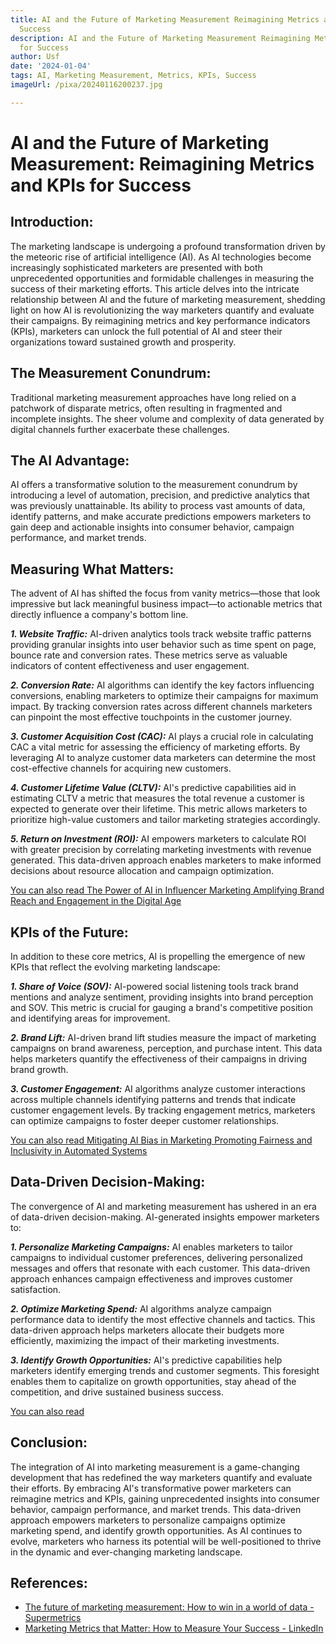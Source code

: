 ```yaml
---
title: AI and the Future of Marketing Measurement Reimagining Metrics and KPIs for
  Success
description: AI and the Future of Marketing Measurement Reimagining Metrics and KPIs
  for Success
author: Usf
date: '2024-01-04'
tags: AI, Marketing Measurement, Metrics, KPIs, Success
imageUrl: /pixa/20240116200237.jpg

---
```

# AI and the Future of Marketing Measurement: Reimagining Metrics and KPIs for Success

## Introduction:
The marketing landscape is undergoing a profound  transformation driven by  the meteoric  rise of artificial intelligence (AI). As AI technologies become increasingly sophisticated marketers are presented with both unprecedented opportunities and formidable challenges in measuring the success of their marketing efforts. This article delves into the intricate relationship between AI and the future of marketing measurement,  shedding light on how AI is revolutionizing the way marketers quantify and evaluate  their campaigns. By reimagining metrics  and key performance indicators (KPIs), marketers can unlock the full potential of AI and steer their organizations toward sustained growth and prosperity.

## The Measurement Conundrum:
Traditional marketing measurement approaches have long relied on a  patchwork of disparate metrics, often resulting in fragmented and incomplete insights. The sheer volume and complexity  of data generated by  digital channels further exacerbate these challenges.

## The AI Advantage:
AI offers a transformative solution to the  measurement conundrum by introducing a level of automation, precision, and  predictive analytics that was previously unattainable. Its  ability  to process vast amounts of  data, identify patterns, and make accurate predictions empowers marketers to gain deep and  actionable insights into  consumer behavior, campaign performance, and market  trends.

## Measuring What Matters:
The advent of AI has shifted the focus from vanity metrics—those that look impressive but lack meaningful business impact—to  actionable metrics that directly influence a company's  bottom line.

_**1.  Website  Traffic:**_
AI-driven analytics tools track website  traffic  patterns providing granular insights into user behavior such as  time spent on page,  bounce rate and conversion  rates.  These metrics serve  as valuable indicators  of content effectiveness and user engagement.

_**2. Conversion Rate:**_
AI algorithms can  identify the key factors influencing conversions, enabling marketers to optimize their campaigns for maximum impact.  By tracking conversion rates  across different channels marketers can pinpoint the most effective touchpoints in  the customer journey.

_**3. Customer Acquisition Cost (CAC):**_
AI plays a crucial role in  calculating CAC a vital metric for assessing the efficiency of marketing  efforts.  By leveraging  AI  to  analyze customer data marketers can determine the most cost-effective channels for acquiring new customers.

_**4. Customer Lifetime Value (CLTV):**_
AI's predictive  capabilities aid in estimating CLTV  a metric  that  measures the total revenue a customer is expected to generate over their  lifetime.  This metric allows marketers to prioritize high-value customers and tailor marketing strategies accordingly.

_**5. Return on Investment (ROI):**_
AI empowers marketers to calculate ROI with greater precision by correlating marketing investments  with revenue generated. This data-driven approach enables marketers to make informed decisions about resource allocation and campaign optimization.

[You can also read The Power of AI  in Influencer Marketing  Amplifying Brand Reach and Engagement in the Digital Age](The%20Power%20of%20AI%20in%20Influencer%20Marketing%20Amplifying%20Brand%20Reach%20and%20Engagement%20in%20the%20Digital%20Age)


## KPIs of  the Future:
In  addition to these core metrics, AI is propelling the  emergence  of new KPIs that  reflect the evolving marketing landscape:

_**1.  Share of Voice (SOV):**_
AI-powered social listening tools track brand mentions and analyze sentiment, providing insights  into brand  perception and SOV. This metric is crucial for gauging a brand's competitive position and identifying areas for improvement.

_**2. Brand Lift:**_
AI-driven brand lift  studies measure the impact of marketing campaigns on brand awareness,  perception, and purchase intent. This data helps marketers quantify the effectiveness of their campaigns in driving brand growth.

_**3. Customer Engagement:**_
AI algorithms analyze customer interactions across multiple channels  identifying patterns and trends that  indicate customer engagement levels. By tracking engagement metrics, marketers can optimize campaigns to foster deeper customer relationships.

[You can also read Mitigating AI Bias in  Marketing  Promoting Fairness and Inclusivity in Automated Systems](Mitigating%20AI%20Bias%20in%20Marketing%20Promoting%20Fairness%20and%20Inclusivity%20in%20Automated%20Systems)


## Data-Driven Decision-Making:
The convergence of AI and marketing measurement has ushered in an  era  of data-driven decision-making. AI-generated insights empower marketers  to:

_**1. Personalize Marketing Campaigns:**_
AI enables marketers  to tailor campaigns to individual customer preferences, delivering personalized messages  and offers that resonate with  each customer. This data-driven approach enhances campaign effectiveness and improves customer satisfaction.

_**2. Optimize Marketing Spend:**_
AI algorithms analyze campaign performance data  to identify the most effective channels and tactics. This data-driven approach helps marketers allocate their budgets more efficiently, maximizing the impact of their marketing investments.

_**3.  Identify Growth Opportunities:**_
AI's predictive capabilities help marketers identify emerging trends and customer segments. This foresight enables them to capitalize on growth opportunities, stay ahead of the competition, and drive sustained business success.

[You  can also read ]()


## Conclusion:
The integration  of AI into marketing measurement is a game-changing development that has redefined the way marketers quantify and evaluate their efforts.  By embracing AI's transformative power marketers can reimagine metrics and KPIs, gaining  unprecedented insights  into consumer behavior, campaign performance, and market trends. This data-driven approach empowers marketers to personalize campaigns optimize marketing spend, and identify growth  opportunities. As AI continues to evolve, marketers  who harness its potential will be well-positioned to thrive in the dynamic and ever-changing marketing landscape.

## References:
- [The future of marketing measurement: How to win in a world of data - Supermetrics](https://supermetrics.com/blog/the-future-of-marketing-measurement)
- [Marketing Metrics that Matter: How to Measure Your Success - LinkedIn](https://www.linkedin.com/pulse/marketing-metrics-matter-how-measure-your-success-nathan-neely)
